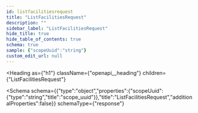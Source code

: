 ```yaml
---
id: listfacilitiesrequest
title: "ListFacilitiesRequest"
description: ""
sidebar_label: "ListFacilitiesRequest"
hide_title: true
hide_table_of_contents: true
schema: true
sample: {"scopeUuid":"string"}
custom_edit_url: null
---
```



<Heading
  as={"h1"}
  className={"openapi__heading"}
  children={"ListFacilitiesRequest"}
>
</Heading>





<Schema
  schema={{"type":"object","properties":{"scopeUuid":{"type":"string","title":"scope_uuid"}},"title":"ListFacilitiesRequest","additionalProperties":false}}
  schemaType={"response"}
>
  
</Schema>
            